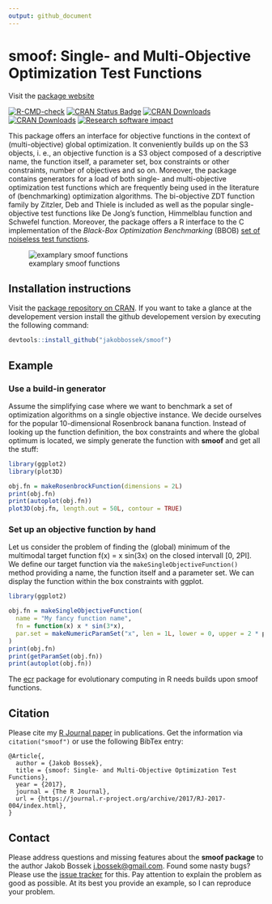 ```yaml
---
output: github_document
---
```

# smoof: Single- and Multi-Objective Optimization Test Functions

Visit the [package website](https://jakobbossek.github.io/smoof/)

<!-- badges: start -->
[![R-CMD-check](https://github.com/jakobbossek/smoof/workflows/R-CMD-check/badge.svg)](https://github.com/jakobbossek/smoof/actions)
[![CRAN Status Badge](http://www.r-pkg.org/badges/version/smoof)](http://cran.r-project.org/web/packages/smoof)
[![CRAN Downloads](http://cranlogs.r-pkg.org/badges/smoof)](http://cran.rstudio.com/web/packages/smoof/index.html)
[![CRAN Downloads](http://cranlogs.r-pkg.org/badges/grand-total/smoof?color=orange)](http://cran.rstudio.com/web/packages/smoof/index.html)
[![Research software impact](http://depsy.org/api/package/cran/smoof/badge.svg)](http://depsy.org/package/r/smoof)
<!-- badges: end -->

This package offers an interface for objective functions in the context of (multi-objective) global optimization. It conveniently builds up on the S3 objects, i. e., an objective function is a S3 object composed of a descriptive name, the function itself, a parameter set, box constraints or other constraints, number of objectives and so on. Moreover, the package contains generators for a load of both single- and multi-objective optimization test functions which are frequently being used in the literature of (benchmarking) optimization algorithms.
The bi-objective ZDT function family by Zitzler, Deb and Thiele is included as well as the popular single-objective test functions like De Jong's function, Himmelblau function and Schwefel function. Moreover, the package offers a R interface to the C implementation of the *Black-Box Optimization Benchmarking* (BBOB) [set of noiseless test functions](http://coco.gforge.inria.fr/doku.php?id=bbob-2009-downloads).

![examplary smoof functions](https://raw.githubusercontent.com/jakobbossek/smoof/screenshots/smoof_funs_example.png)

## Installation instructions

Visit the [package repository on CRAN](http://cran.r-project.org/web/packages/smoof/index.html). If you want to take a glance at the developement version install the github developement version by executing the following command:

```r
devtools::install_github("jakobbossek/smoof")
```

## Example

### Use a build-in generator
Assume the simplifying case where we want to benchmark a set of optimization algorithms on a single objective instance. We decide ourselves for the popular 10-dimensional Rosenbrock banana function. Instead of looking up the function definition, the box constraints and where the global optimum is located, we simply generate the function with **smoof** and get all the stuff:

```r
library(ggplot2)
library(plot3D)

obj.fn = makeRosenbrockFunction(dimensions = 2L)
print(obj.fn)
print(autoplot(obj.fn))
plot3D(obj.fn, length.out = 50L, contour = TRUE)
```

### Set up an objective function by hand
Let us consider the problem of finding the (global) minimum of the multimodal target function f(x) = x sin(3x) on the closed intervall [0, 2PI]. We define our target function via the ```makeSingleObjectiveFunction()``` method providing a name, the function itself and a parameter set. We can display the function within the box constraints with ggplot.

```r
library(ggplot2)

obj.fn = makeSingleObjectiveFunction(
  name = "My fancy function name",
  fn = function(x) x * sin(3*x),
  par.set = makeNumericParamSet("x", len = 1L, lower = 0, upper = 2 * pi)
)
print(obj.fn)
print(getParamSet(obj.fn))
print(autoplot(obj.fn))
```

The [ecr](https://github.com/jakobbossek/ecr2) package for evolutionary computing in R needs builds upon smoof functions.

## Citation

Please cite my [R Journal paper](https://journal.r-project.org/archive/2017/RJ-2017-004/index.html) in publications. Get the information via `citation("smoof")` or use the following BibTex entry:
```
@Article{,
  author = {Jakob Bossek},
  title = {smoof: Single- and Multi-Objective Optimization Test Functions},
  year = {2017},
  journal = {The R Journal},
  url = {https://journal.r-project.org/archive/2017/RJ-2017-004/index.html},
}
```

## Contact

Please address questions and missing features about the **smoof package** to the author Jakob Bossek <j.bossek@gmail.com>. Found some nasty bugs? Please use the [issue tracker](https://github.com/jakobbossek/smoof/issues) for this. Pay attention to explain the problem as good as possible. At its best you provide an example, so I can reproduce your problem.
